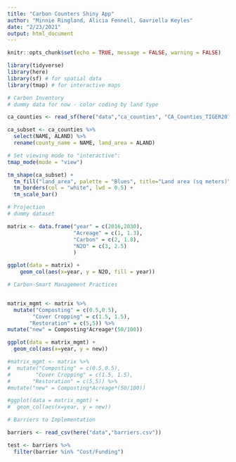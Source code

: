 ```yaml
---
title: "Carbon Counters Shiny App"
author: "Minnie Ringland, Alicia Fennell, Gavriella Keyles"
date: "2/23/2021"
output: html_document
---
```


```r
knitr::opts_chunk$set(echo = TRUE, message = FALSE, warning = FALSE)

library(tidyverse)
library(here)
library(sf) # for spatial data
library(tmap) # for interactive maps
```

```r
# Carbon Inventory
# dummy data for now - color coding by land type

ca_counties <- read_sf(here("data","ca_counties", "CA_Counties_TIGER2016.shp"))

ca_subset <- ca_counties %>% 
  select(NAME, ALAND) %>% 
  rename(county_name = NAME, land_area = ALAND)

# Set viewing mode to "interactive":
tmap_mode(mode = "view")

tm_shape(ca_subset) +
  tm_fill("land_area", palette = "Blues", title="Land area (sq meters)") +
  tm_borders(col = "white", lwd = 0.5) +
  tm_scale_bar()

```

```r
# Projection
# dummy dataset

matrix <- data.frame("year" = c(2016,2030),
                     "Acreage" = c(1, 1.3),
                     "Carbon" = c(2, 1.8),
                     "N2O" = c(3, 2.5)
                     )

ggplot(data = matrix) +
    geom_col(aes(x=year, y = N2O, fill = year))

```


```r
# Carbon-Smart Management Practices


matrix_mgmt <- matrix %>% 
  mutate("Composting" = c(0.5,0.5),
        "Cover Cropping" = c(1.5, 1.5),
       "Restoration" = c(5,5)) %>% 
mutate("new" = Composting*Acreage*(50/100))

ggplot(data = matrix_mgmt) +
  geom_col(aes(x=year, y = new))

#matrix_mgmt <- matrix %>% 
#  mutate("Composting" = c(0.5,0.5),
#        "Cover Cropping" = c(1.5, 1.5),
#       "Restoration" = c(5,5)) %>% 
#mutate("new" = Composting*Acreage*(50/100))

#ggplot(data = matrix_mgmt) +
#  geom_col(aes(x=year, y = new))


```

```r
# Barriers to Implementation

barriers <- read_csv(here("data","barriers.csv"))

test <- barriers %>% 
  filter(barrier %in% "Cost/Funding")

```





